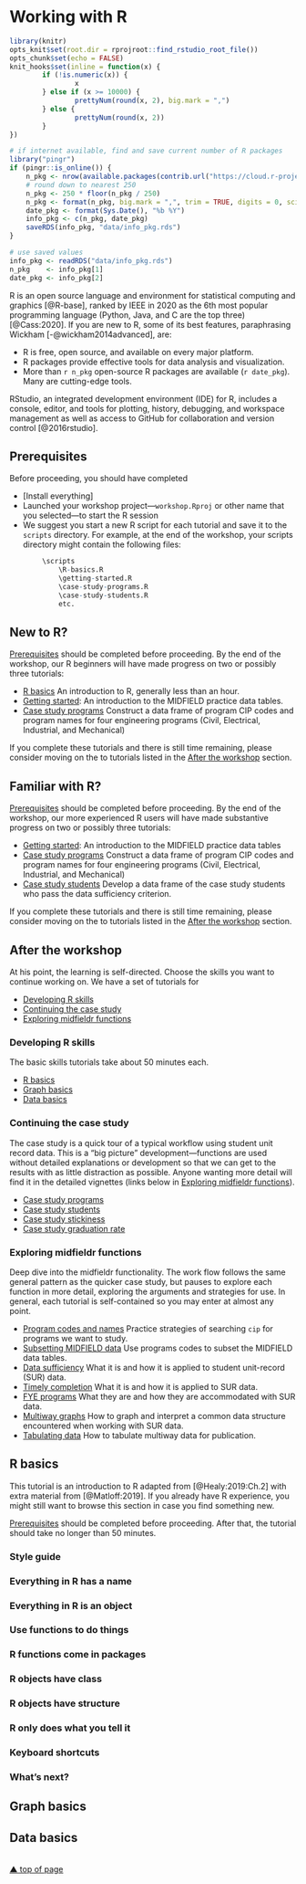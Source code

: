 # Working with R {#work-with-R}

```r
library(knitr)
opts_knit$set(root.dir = rprojroot::find_rstudio_root_file())
opts_chunk$set(echo = FALSE) 
knit_hooks$set(inline = function(x) {
        if (!is.numeric(x)) { 
                x 
        } else if (x >= 10000) { 
                prettyNum(round(x, 2), big.mark = ",")
        } else {
                prettyNum(round(x, 2))
        }
})
```

```r
# if internet available, find and save current number of R packages
library("pingr")
if (pingr::is_online()) {
	n_pkg <- nrow(available.packages(contrib.url("https://cloud.r-project.org/")))
	# round down to nearest 250
	n_pkg <- 250 * floor(n_pkg / 250)
	n_pkg <- format(n_pkg, big.mark = ",", trim = TRUE, digits = 0, scientific = FALSE)
	date_pkg <- format(Sys.Date(), "%b %Y")
	info_pkg <- c(n_pkg, date_pkg)
	saveRDS(info_pkg, "data/info_pkg.rds")
}

# use saved values 
info_pkg <- readRDS("data/info_pkg.rds")
n_pkg    <- info_pkg[1]
date_pkg <- info_pkg[2]
```

R is an open source language and environment for statistical computing and graphics [@R-base], ranked by IEEE in 2020 as the 6th most popular programming language (Python, Java, and C are the top three) [@Cass:2020]. If you are new to R, some of its best features, paraphrasing Wickham  [-@wickham2014advanced], are: 

- R is free, open source, and available on every major platform. 
- R packages provide effective tools for data analysis and visualization. 
- More than `r n_pkg` open-source R packages are available (`r date_pkg`). Many are cutting-edge tools. 

RStudio, an integrated development environment (IDE) for R, includes a console, editor, and tools for plotting, history, debugging, and workspace management as well as access to GitHub for collaboration and version control  [@2016rstudio]. 

## Prerequisites

Before proceeding, you should have completed

- [Install everything]    
- Launched your workshop project---`workshop.Rproj` or other name that you selected---to start the R session     
- We suggest you start a new R script for each tutorial and save it to the `scripts` directory. For example, at the end of the workshop, your scripts directory might contain the following files:     

``` r
        \scripts    
            \R-basics.R    
            \getting-started.R    
            \case-study-programs.R    
            \case-study-students.R     
            etc.  
```







## New to R? 

[Prerequisites] should be completed before proceeding. By the end of the workshop, our R beginners will have made progress on two or possibly three tutorials:  

- [R basics] An introduction to R, generally less than an hour. 
- [Getting started](https://midfieldr.github.io/midfieldr/articles/art-000-getting-started.html){target="_blank"}: An introduction to the MIDFIELD practice data tables. 
- [Case study programs](https://midfieldr.github.io/midfieldr/articles/art-110-case-study-programs.html){target="_blank"} Construct a data frame of program CIP codes and program names for four engineering programs (Civil, Electrical, Industrial, and Mechanical) 


If you complete these tutorials and there is still time remaining, please consider moving on the to tutorials listed in the [After the workshop] section. 












## Familiar with R? 

[Prerequisites] should be completed before proceeding. By the end of the workshop, our more experienced R users will have made substantive progress on two or possibly three tutorials: 

- [Getting started](https://midfieldr.github.io/midfieldr/articles/art-000-getting-started.html){target="_blank"}: An introduction to the MIDFIELD practice data tables  
- [Case study programs](https://midfieldr.github.io/midfieldr/articles/art-110-case-study-programs.html){target="_blank"} Construct a data frame of program CIP codes and program names for four engineering programs (Civil, Electrical, Industrial, and Mechanical) 
- [Case study students](https://midfieldr.github.io/midfieldr/articles/art-120-case-study-students.html){target="_blank"} Develop a data frame of the case study students who pass the data sufficiency criterion. 



If you complete these tutorials and there is still time remaining, please consider moving on the to tutorials listed in the [After the workshop] section. 
 
 
 
 
 
## After the workshop 

At his point, the learning is self-directed. Choose the skills you want to continue working on. We have a set of tutorials for 

- [Developing R skills] 
- [Continuing the case study]
- [Exploring midfieldr functions]





### Developing R skills

The basic skills tutorials take about 50 minutes each. 

- [R basics] 
- [Graph basics]  
- [Data basics]   





### Continuing the case study

The case study is a quick tour of a typical workflow using student unit record data. This is a "big picture" development---functions are used without detailed explanations or development so that we can get to the results with as little distraction as possible. Anyone wanting more detail will find it in the detailed vignettes (links below in [Exploring midfieldr functions]).  

- [Case study programs](https://midfieldr.github.io/midfieldr/articles/art-110-case-study-programs.html)
- [Case study students](https://midfieldr.github.io/midfieldr/articles/art-120-case-study-students.html) 
- [Case study stickiness](https://midfieldr.github.io/midfieldr/articles/art-130-case-study-stickiness.html) 
- [Case study graduation rate](https://midfieldr.github.io/midfieldr/articles/art-140-case-study-grad-rate.html)





### Exploring midfieldr functions

Deep dive into the midfieldr functionality. The work flow follows the same general pattern as the quicker case study, but pauses to explore each function in more detail, exploring the arguments and strategies for use. In general, each tutorial is self-contained so you may enter at almost any point. 

- [Program codes and names](https://midfieldr.github.io/midfieldr/articles/art-010-program-codes.html) Practice strategies of searching `cip` for programs we want to study. 
- [Subsetting MIDFIELD data](https://midfieldr.github.io/midfieldr/articles/art-015-subsetting-midfield-data.html) Use programs codes to subset the MIDFIELD data tables. 
- [Data sufficiency](https://midfieldr.github.io/midfieldr/articles/art-020-data-sufficiency.html) What it is and how it is applied to student unit-record (SUR) data. 
- [Timely completion](https://midfieldr.github.io/midfieldr/articles/art-030-timely-completion.html) What it is and how it is applied to SUR data. 
- [FYE programs](https://midfieldr.github.io/midfieldr/articles/art-040-fye-programs.html) What they are and how they are accommodated with SUR data. 
- [Multiway graphs](https://midfieldr.github.io/midfieldr/articles/art-050-multiway-graphs.html) How to graph and interpret a common data structure encountered when working with SUR data. 
- [Tabulating data](https://midfieldr.github.io/midfieldr/articles/art-060-tabulating-data.html) How to tabulate multiway data for publication. 



## R basics

This tutorial is an introduction to R adapted from [@Healy:2019:Ch.2] with extra material from [@Matloff:2019]. If you already have R experience, you might still want to browse this section in case you find something new. 

[Prerequisites] should be completed before proceeding. After that, the tutorial should take no longer than 50 minutes.


### Style guide






### Everything in R has a name 






### Everything in R is an object 






### Use functions to do things






### R functions come in packages






### R objects have class






### R objects have structure






### R only does what you tell it






### Keyboard shortcuts






### What's next?








## Graph basics


## Data basics









<br>
[&#9650; top of page](#start-with-R)
